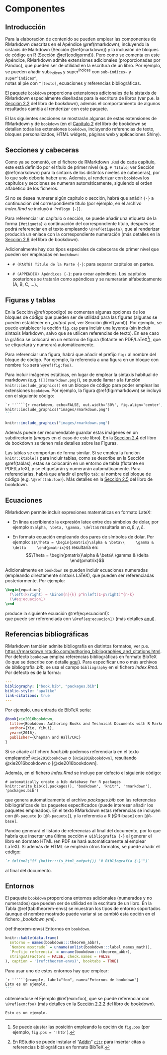 # Componentes

## Introducción

Para la elaboración de contenido se pueden emplear las componentes de RMarkdown
descritas en el Apéndice \@ref(rmarkdown), incluyendo la sistaxis de Markdown (Sección \@ref(markdown))
y la inclusión de bloques de código en R (Sección \@ref(codigormd)). 
Pero como se comenta en este Apéndice, RMarkdown admite extensiones adicionales (proporcionadas por Pandoc),
que pueden ser de utilidad en la escritura de un libro. 
Por ejemplo, se pueden añadir sub~índices~ y super^índices^ con `sub~índices~` y `super^índices^`,  
notas al pie con `^[texto]`, ecuaciones y referencias bibliográficas.

El paquete `bookdown` proporciona extensiones adicionales de la sistaxis de RMarkdown 
especialmente diseñadas para la escritura de libros (ver p.e. la 
[Sección 2.2](https://bookdown.org/yihui/bookdown/markdown-extensions-by-bookdown.html) 
del libro de bookdown), además el comportamiento de algunos resultados 
cambia al renderizar con este paquete. 

El las siguientes secciones se mostrarán algunas de estas extensiones de RMarkdown y de `bookdown`
(en el [Capítulo 2](https://bookdown.org/yihui/bookdown/markdown-extensions-by-bookdown.html) 
del libro de bookdown se detallan todas las extensiones `bookdown`, incluyendo referencias de texto, 
bloques personalizados, HTML widgets, páginas web y aplicaciones Shiny).

## Secciones y cabeceras

Como ya se comentó, en el fichero de RMarkdown `.Rmd` de cada capítulo, 
este está definido por el título de primer nivel (e.g. `# Título`; 
ver Sección \@ref(markdown) para la sintaxis de los distintos niveles de cabeceras), 
por lo que solo debería haber uno.
Además, al renderizar con `bookdown` los capítulos y secciones se numeran automáticamente, siguiendo el orden alfabético de los ficheros. 

Si no se desea numerar algún capítulo o sección, habrá que anádir `{-}` a continuación del correspondiente título (por ejemplo, en el archivo *index.Rmd* se incluyó `# Prólogo {-}`).

Para referenciar un capítulo o sección, se puede añadir una etiqueta de la forma
`{#etiqueta}` a continuación del correspondiente título, 
después se podrá referenciar en el texto empleando `\@ref(etiqueta)`, 
que al renderizar producirá un enlace con la correspondiente numeración 
(más detalles en la [Sección 2.6](https://bookdown.org/yihui/bookdown/cross-references.html) del libro de bookdown).

Adicionalmente hay dos tipos especiales de cabeceras de primer nivel que pueden ser empleadas en `bookdown`:

-   `# (PARTE) Titulo de la Parte {-}`: para separar capítulos en partes.

-   `# (APPENDIX) Apéndices {-}`: para crear apéndices. Los capítulos posteriores se tratarán como apéndices y se numerarán alfabeticamente (A, B, C, ...).,


## Figuras y tablas

En la Sección \@ref(opcodigo) se comentan algunas opciones de los bloques de código que pueden ser de utilidad para las figuras (algunas se pueden establecer en *\_output.yml*, ver Sección \@ref(yaml)).
Por ejemplo, se puede establecer la opción `fig.cap` para incluir una leyenda 
(sin incluir sintaxis Markdown, salvo que se utilicen referencias de texto). 
En ese caso la gráfica se colocará en un entorno de figura (flotante en 
PDF/LaTeX^[Se puede ajustar las posición empleando la opción de `fig.pos` 
(por ejemplo, `fig.pos = '!htb'`).]), que se etiquetará y numerará automáticamente.

Para referenciar una figura, habrá que añadir el prefijo `fig:` al nombre del bloque de código. Por ejemplo, la referencia a una figura en un bloque con nombre `foo` será `\@ref(fig:foo)`.

Para incluir imágenes estáticas, en lugar de emplear la sintaxis habitual de markdown
(e.g. `![](rmarkdown.png)`), se puede llamar a la función `knitr::include_graphics()`
en un bloque de código para poder emplear las extensiones `bookdown`. Por ejemplo, la figura \@ref(fig:rmarkdown) se incluyó con el siguiente código:
````markdown
`r ''````{r rmarkdown, echo=FALSE, out.width='30%', fig.align='center', fig.cap='Logo de rmarkdown (desde archivo PNG).'}
knitr::include_graphics("images/rmarkdown.png")
```
````

```r
knitr::include_graphics("images/rmarkdown.png")
```
Además puede ser recomendable guardar estas imágenes en un subdirectorio (*images* en el caso de este libro).
En la [Sección 2.4](https://bookdown.org/yihui/bookdown/figures.html) del libro de bookdown se tienen más detalles sobre las Figuras.

Las tablas se comportan de forma similar. Si se emplea la función `knitr::ktable()` 
para incluir tablas, como se describe en la Sección \@ref(tablas), 
estas se colocarán en un entorno de tabla (flotante en 
PDF/LaTeX), y se etiquetarán y numerarán automáticamente.
Para referenciarlas, habrá que añadir el prefijo `tab:` al nombre del bloque de código
(e.g.  `\@ref(tab:foo)`).
Más detalles en la [Sección 2.5](https://bookdown.org/yihui/bookdown/tables.html)
del libro de bookdown.

## Ecuaciones

RMarkdown permite incluir expresiones matemáticas en formato LateX:

*   En linea escribiendo la expresión latex entre dos símbolos de dolar, 
    por ejemplo `$\alpha, \beta, \gamma, \delta$`
    resultaría en $\alpha, \beta, \gamma, \delta$.
  
*   En formato ecuación empleando dos pares de símbolos de dolar. Por ejemplo:
    ```
    $$\Theta = \begin{pmatrix}\alpha & \beta\\
    \gamma & \delta
    \end{pmatrix}$$
    ```
    resultaría en:
    $$\Theta = \begin{pmatrix}\alpha & \beta\\
    \gamma & \delta
    \end{pmatrix}$$
    
Adicionalmente en `bookdown` se pueden incluir ecuaciones numeradas (empleando directamente sintaxis LaTeX), que pueden ser referenciadas posteriormente. Por ejemplo: 
```latex
\begin{equation} 
  f\left(k\right) = \binom{n}{k} p^k\left(1-p\right)^{n-k}
  (\#eq:ecuacion1)
\end
```
produce la siguiente ecuación \@ref(eq:ecuacion1):
\begin{equation}
f\left(k\right)=\binom{n}{k}p^k\left(1-p\right)^{n-k} (\#eq:ecuacion1)
\end{equation}    
que puede ser referenciada con `\@ref(eq:ecuacion1)`
(más detalles [aquí](https://bookdown.org/yihui/bookdown/markdown-extensions-by-bookdown.html#equations)).
  

## Referencias bibliográficas

RMarkdown también admite bibliografía en distintos formatos, ver p.e. <https://rmarkdown.rstudio.com/authoring_bibliographies_and_citations.html>.
Por defecto `bookdown` emplea referencias bibliográficas en formato BibTeX
(lo que se describe con detalle [aquí](https://bookdown.org/yihui/bookdown/citations.html)).
Para especificar uno o más archivos de bibliografía *.bib*, se usa el campo `bibliography` en el fichero *Index.Rmd*. Por defecto es de la forma:
```yaml
---
bibliography: ["book.bib", "packages.bib"]
biblio-style: "apalike"
link-citations: true
---
```
Por ejemplo, una entrada de BibTeX sería:

```bibtex
@book{xie2016bookdown,
  title={Bookdown: Authoring Books and Technical Documents with R Markdown},
  author={Xie, Yihui},
  year={2016},
  publisher={Chapman and Hall/CRC}
}
```
Si se añade al fichero *book.bib* podemos referenciarla en el texto 
empleando^[En RStudio se puede instalar el "[Addin](https://rstudio.github.io/rstudioaddins/)"
[`citr`](https://github.com/crsh/citr) para insertar
citas a referencias bibliográficas en formato BibTeX.] 
`@xie2016bookdown` o `[@xie2016bookdown]`, resultando @xie2016bookdown o [@xie2016bookdown].

Además, en el fichero *index.Rmd* se incluye por defecto el siguiente código:
```
# automatically create a bib database for R packages
knitr::write_bib(c(.packages(), 'bookdown', 'knitr', 'rmarkdown'), 'packages.bib')
```
que genera automáticamente el archivo *packages.bib* con las referencias bibliográficas de los
paquetes especificados (puede interesar añadir los paquetes empleados).
En el texto RMarkdown estas referencias se incluyen con `@R-paquete` (o `[@R-paquete]`), y
la referencia a R [@R-base] con `[@R-base]`. 

Pandoc generará el listado de referencias al final del documento, 
por lo que habría que insertar una última sección `# Bibliografía {-}`
al generar el libro en dormato HTML (en PDF se hará automáticamente al emplear LaTeX).
Si además de HTML se empleán otros formatos, se puede añadir el código:
```markdown
`r inline2("if (knitr:::is_html_output()) '# Bibliografía {-}'")`
```
al final del documento.


## Entornos

El paquete `bookdown` proporciona entornos adicionales (numerados y no numerados) 
que pueden ser de utilidad en la escritura de un libro. 
En la Tabla  \@ref(tab:theorem-envs) se muestran los tipos de entorno soportados 
(aunque el nombre mostrado puede variar si se cambió esta opción en el fichero *\_bookdown.yml*).

(ref:theorem-envs) Entornos en `bookdown`.

```r
knitr::kable(data.frame(
  Entorno = names(bookdown:::theorem_abbr),
  `Nombre mostrado` = unname(unlist(bookdown:::label_names_math)),
  `Prefijo referencia` = unname(bookdown:::theorem_abbr),
  stringsAsFactors = FALSE, check.names = FALSE
), caption = '(ref:theorem-envs)', booktabs = TRUE)
```

Para usar uno de estos entornos hay que emplear:
````markdown
`r ''````{example, label="foo", name="Entornos de bookdown"}
Esto es un ejemplo.
```
````  
obteniéndose el Ejemplo \@ref(exm:foo), que se puede referenciar con `\@ref(exm:foo)` 
(más detalles en la 
[Sección 2.2.2](https://bookdown.org/yihui/bookdown/markdown-extensions-by-bookdown.html#theorems)
del libro de bookdown).


```example
Esto es un ejemplo.
```






